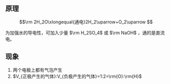 ## 原理

$$\rm
2H_2O\xlongequal{通电}2H_2\uparrow+O_2\uparrow
$$

为加强水的导电性，可加入少量 $\rm H_2SO_4$ 或 $\rm NaOH$ ，通的是直流电。

## 现象

1. 两个电极上都有气泡产生
2. $V_{正极产生的气体}:V_{负极产生的气体}=1:2=\rm{O}:\rm{H}$
